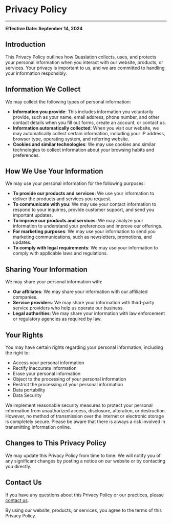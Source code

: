 # Privacy Policy
---

**Effective Date: September 14, 2024**

## Introduction

This Privacy Policy outlines how Quaslation collects, uses, and protects your personal information when you interact with our website, products, or services. Your privacy is important to us, and we are committed to handling your information responsibly.

## Information We Collect

We may collect the following types of personal information:

- **Information you provide**: This includes information you voluntarily provide, such as your name, email address, phone number, and other contact details when you fill out forms, create an account, or contact us.
- **Information automatically collected**: When you visit our website, we may automatically collect certain information, including your IP address, browser type, operating system, and referring website.  
- **Cookies and similar technologies**: We may use cookies and similar technologies to collect information about your browsing habits and preferences.  

## How We Use Your Information

We may use your personal information for the following purposes:

- **To provide our products and services:** We use your information to deliver the products and services you request.  
- **To communicate with you:** We may use your contact information to respond to your inquiries, provide customer support, and send you important updates.  
- **To improve our products and services**: We may analyze your information to understand your preferences and improve our offerings.
- **For marketing purposes**: We may use your information to send you marketing communications, such as newsletters, promotions, and updates.
- **To comply with legal requirements**: We may use your information to comply with applicable laws and regulations.

## Sharing Your Information

We may share your personal information with:

- **Our affiliates**: We may share your information with our affiliated companies.
- **Service providers**: We may share your information with third-party service providers who help us operate our business.
- **Legal authorities**: We may share your information with law enforcement or regulatory agencies as required by law.

## Your Rights

You may have certain rights regarding your personal information, including the right to:

- Access your personal information
- Rectify inaccurate information
- Erase your personal information
- Object to the processing of your personal information
- Restrict the processing of your personal information  
- Data portability
- Data Security

We implement reasonable security measures to protect your personal information from unauthorized access, disclosure, alteration, or destruction. However, no method of transmission over the internet or electronic storage is completely secure. Please be aware that there is always a risk involved in transmitting information online.  

## Changes to This Privacy Policy

We may update this Privacy Policy from time to time. We will notify you of any significant changes by posting a notice on our website or by contacting you directly.  

## Contact Us

If you have any questions about this Privacy Policy or our practices, please [contact us](/contact).

By using our website, products, or services, you agree to the terms of this Privacy Policy.